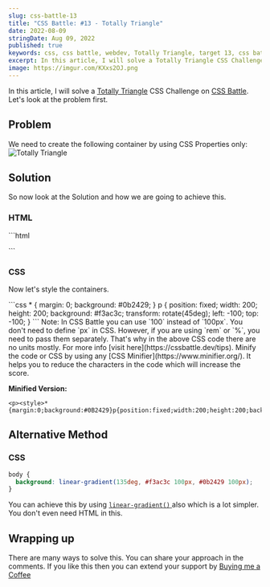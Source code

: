 ```yaml
---
slug: css-battle-13
title: "CSS Battle: #13 - Totally Triangle"
date: 2022-08-09
stringDate: Aug 09, 2022
published: true
keywords: css, css battle, webdev, Totally Triangle, target 13, css battle 13
excerpt: In this article, I will solve a Totally Triangle CSS Challenge on CSS Battle.
image: https://imgur.com/KXxs2OJ.png
---
```


In this article, I will solve a [Totally Triangle](https://cssbattle.dev/play/13) CSS Challenge on [CSS Battle](https://cssbattle.dev). Let's look at the problem first.

## Problem

We need to create the following container by using CSS Properties only:
![Totally Triangle](https://cssbattle.dev/targets/13.png)

## Solution

So now look at the Solution and how we are going to achieve this.

<YouTube id="T6u4m5ckPOU" />

### HTML

<CodeTitle lang="html" title="index.html" />
```html 
<p>
```

### CSS

Now let's style the containers.

<CodeTitle lang="css" title="styles.css" />
```css
* {
  margin: 0;
  background: #0b2429;
}
p {
  position: fixed;
  width: 200;
  height: 200;
  background: #f3ac3c;
  transform: rotate(45deg);
  left: -100;
  top: -100;
}
```

<Tip id="1">
  Note: In CSS Battle you can use `100` instead of `100px`. You don't need to
  define `px` in CSS. However, if you are using `rem` or `%`, you need to pass
  them separately. That's why in the above CSS code there are no units mostly.
  For more info [visit here](https://cssbattle.dev/tips).
</Tip>

<Tip id="2">
  Minify the code or CSS by using any [CSS Minifier](https://www.minifier.org/).
  It helps you to reduce the characters in the code which will increase the
  score.
</Tip>

**Minified Version:**

```text
<p><style>*{margin:0;background:#0B2429}p{position:fixed;width:200;height:200;background:#F3AC3C;transform:rotate(45deg);left:-100;top:-100}
```

## Alternative Method

### CSS

```css
body {
  background: linear-gradient(135deg, #f3ac3c 100px, #0b2429 100px);
}
```

You can achieve this by using [`linear-gradient()` ](https://developer.mozilla.org/en-US/docs/Web/CSS/gradient/linear-gradient) also which is a lot simpler. You don't even need HTML in this.

## Wrapping up

There are many ways to solve this. You can share your approach in the comments. If you like this then you can extend your support by [Buying me a Coffee](https://buymeacoffee.com/j471n)

<NextAndPreviousButton
  prevHref="/blogs/css-battle-12"
  prevTitle="CSS Battle: #12 - Wiggly Moustache"
  nextHref="/blogs/css-battle-14"
  nextTitle="CSS Battle: #14 - Web Maker Logo"
/>
